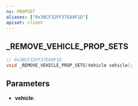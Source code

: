 ```yaml
---
ns: PROPSET
aliases: ["0x3BCF32FF37EA9F1D"]
apiset: client
---
```

## _REMOVE_VEHICLE_PROP_SETS

```c
// 0x3BCF32FF37EA9F1D
void _REMOVE_VEHICLE_PROP_SETS(Vehicle vehicle);
```


## Parameters
* **vehicle**: